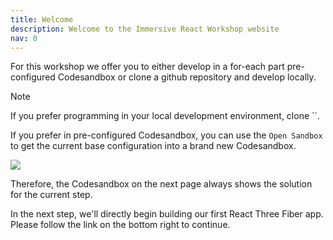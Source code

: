 ```yaml
---
title: Welcome
description: Welcome to the Immersive React Workshop website
nav: 0
---
```


For this workshop we offer you to either develop in a for-each part pre-configured Codesandbox or clone a github repository and develop locally.

> [!NOTE]
> If you prefer programming in your local development environment, clone ``.

If you prefer in pre-configured Codesandbox, you can use the `Open Sandbox` to get the current base configuration into a brand new Codesandbox.

![](./open-sandbox.jpg)

Therefore, the Codesandbox on the next page always shows the solution for the current step.

In the next step, we'll directly begin building our first React Three Fiber app. Please follow the link on the bottom right to continue.